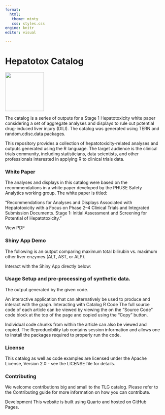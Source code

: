 ```yaml
---
format: 
  html:
   theme: minty
   css: styles.css
engine: knitr
editor: visual

---
```


# **Hepatotox Catalog**

![](images/hepatotox-hex.png){width="126"}

The catalog is a series of outputs for a Stage 1 Hepatotoxicity white paper considering a set of aggregate analyses and displays to rule out potential drug-induced liver injury (DILI). The catalog was generated using TERN and random.cdisc.data packages.

This repository provides a collection of hepatotoxicity-related analyses and outputs generated using the R language. The target audience is the clinical trials community, including statisticians, data scientists, and other professionals interested in applying R to clinical trials data.

### **White Paper**

The analyses and displays in this catalog were based on the recommendations in a white paper developed by the PHUSE Safety Analytics working group. The white paper is titled:

"Recommendations for Analyses and Displays Associated with Hepatotoxicity with a Focus on Phase 2–4 Clinical Trials and Integrated Submission Documents. Stage 1: Initial Assessment and Screening for Potential of Hepatotoxicity."

View PDF

### Shiny App Demo

The following is an output comparing maximum total bilirubin vs. maximum other liver enzymes (ALT, AST, or ALP).

Interact with the Shiny App directly below:

### **Usage Setup and pre-processing of synthetic data.**

The output generated by the given code.

An interactive application that can alternatively be used to produce and interact with the graph. Interacting with Catalog R Code The full source code of each article can be viewed by viewing the on the “Source Code” code block at the top of the page and copied using the “Copy" button.

Individual code chunks from within the article can also be viewed and copied. The Reproducibility tab contains session information and allows one to install the packages required to properly run the code.

### **License**

This catalog as well as code examples are licensed under the Apache License, Version 2.0 - see the LICENSE file for details.

### **Contributing**

We welcome contributions big and small to the TLG catalog. Please refer to the Contributing guide for more information on how you can contribute.

Development This website is built using Quarto and hosted on GitHub Pages.
